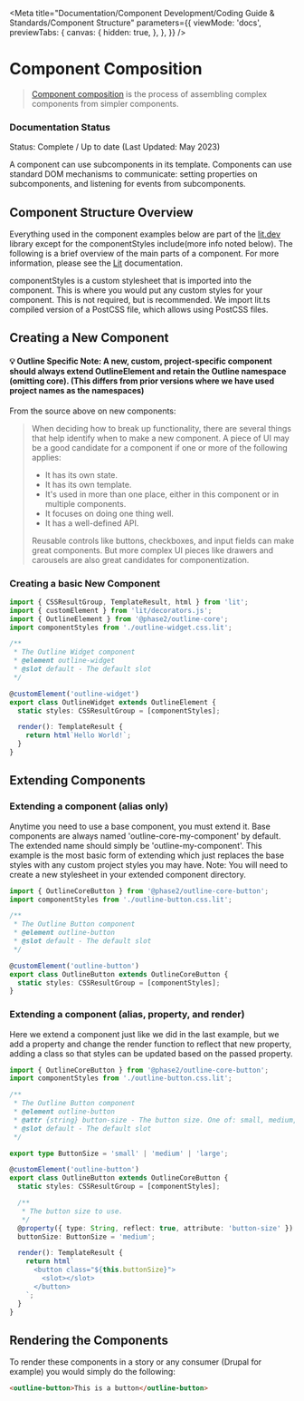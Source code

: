 
<Meta
  title="Documentation/Component Development/Coding Guide & Standards/Component Structure"
  parameters={{
    viewMode: 'docs',
    previewTabs: {
      canvas: {
        hidden: true,
      },
    },
  }}
/>

# Component Composition

> [Component composition](https://lit.dev/docs/composition/component-composition/) is the process of assembling complex components from simpler components.

### Documentation Status

<outline-core-alert status="success" >
  <span slot="header">Status: Complete / Up to date (Last Updated: May 2023)</span>
</outline-core-alert>

A component can use subcomponents in its template.
Components can use standard DOM mechanisms to communicate: setting properties on subcomponents, and listening for events from subcomponents.

## Component Structure Overview
Everything used in the component examples below are part of the [lit.dev](https://lit.dev/) library except for the componentStyles include(more info noted below). The following is a brief overview of the main parts of a component. For more information, please see the [Lit](https://lit.dev/docs/) documentation.

componentStyles is a custom stylesheet that is imported into the component. This is where you would put any custom styles for your component. This is not required, but is recommended.
We import lit.ts compiled version of a PostCSS file, which allows using PostCSS files.

## Creating a New Component
#### 💡 Outline Specific Note: A new, custom, project-specific component should always extend OutlineElement and retain the Outline namespace (omitting core). (This differs from prior versions where we have used project names as the namespaces)
From the source above on new components:

>When deciding how to break up functionality, there are several things that help identify when to make a new component. A piece of UI may be a good candidate for a component if one or more of the following applies:
>- It has its own state.
>- It has its own template.
>- It's used in more than one place, either in this component or in multiple components.
>- It focuses on doing one thing well.
>- It has a well-defined API.
>
>Reusable controls like buttons, checkboxes, and input fields can make great components. But more complex UI pieces like drawers and carousels are also great candidates for componentization.

### Creating a basic New Component
```typescript
import { CSSResultGroup, TemplateResult, html } from 'lit';
import { customElement } from 'lit/decorators.js';
import { OutlineElement } from '@phase2/outline-core';
import componentStyles from './outline-widget.css.lit';

/**
 * The Outline Widget component
 * @element outline-widget
 * @slot default - The default slot
 */

@customElement('outline-widget')
export class OutlineWidget extends OutlineElement {
  static styles: CSSResultGroup = [componentStyles];

  render(): TemplateResult {
    return html`Hello World!`;
  }
}
```
## Extending Components
### Extending a component (alias only)
Anytime you need to use a base component, you must extend it. Base components are always named 'outline-core-my-component' by default. The extended name should simply be 'outline-my-component'. This example is the most basic form of extending which just replaces the base styles with any custom project styles you may have. Note: You will need to create a new stylesheet in your extended component directory.

```typescript
import { OutlineCoreButton } from '@phase2/outline-core-button';
import componentStyles from './outline-button.css.lit';

/**
 * The Outline Button component
 * @element outline-button
 * @slot default - The default slot
 */

@customElement('outline-button')
export class OutlineButton extends OutlineCoreButton {
  static styles: CSSResultGroup = [componentStyles];
}
```

### Extending a component (alias, property, and render)
Here we extend a component just like we did in the last example, but we add a property and change the render function to reflect that new property, adding a class so that styles can be updated based on the passed property.
```typescript
import { OutlineCoreButton } from '@phase2/outline-core-button';
import componentStyles from './outline-button.css.lit';

/**
 * The Outline Button component
 * @element outline-button
 * @attr {string} button-size - The button size. One of: small, medium, large.
 * @slot default - The default slot
 */

export type ButtonSize = 'small' | 'medium' | 'large';

@customElement('outline-button')
export class OutlineButton extends OutlineCoreButton {
  static styles: CSSResultGroup = [componentStyles];

  /**
   * The button size to use.
   */
  @property({ type: String, reflect: true, attribute: 'button-size' })
  buttonSize: ButtonSize = 'medium';

  render(): TemplateResult {
    return html`
      <button class="${this.buttonSize}">
        <slot></slot>
      </button>
    `;
  }
}
```

## Rendering the Components
To render these components in a story or any consumer (Drupal for example) you would simply do the following:
```html
<outline-button>This is a button</outline-button>
```
